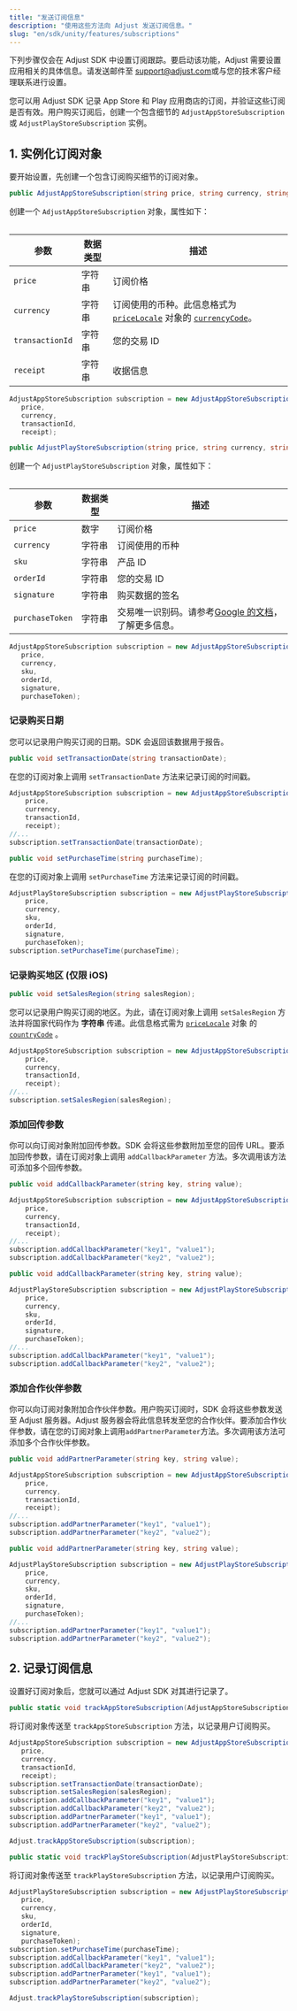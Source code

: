 ```yaml
---
title: "发送订阅信息"
description: "使用这些方法向 Adjust 发送订阅信息。"
slug: "en/sdk/unity/features/subscriptions"
---
```

<callout type="important"> 

下列步骤仅会在 Adjust SDK 中设置订阅跟踪。要启动该功能，Adjust 需要设置应用相关的具体信息。请发送邮件至 [support@adjust.com](mailto:support@adjust.com)或与您的技术客户经理联系进行设置。
</Callout> 

您可以用 Adjust SDK 记录 App Store 和 Play 应用商店的订阅，并验证这些订阅是否有效。用户购买订阅后，创建一个包含细节的 `AdjustAppStoreSubscription` 或 `AdjustPlayStoreSubscription` 实例。

1\. 实例化订阅对象
------------

要开始设置，先创建一个包含订阅购买细节的订阅对象。
<tabs> <tab title="应用商店" sync="appstore" icon="PlatformIos"> 

```cs
public AdjustAppStoreSubscription(string price, string currency, string transactionId, string receipt)
```

创建一个 `AdjustAppStoreSubscription` 对象，属性如下：
<table> 

|       参数        | 数据类型 |                                                                                                                           描述                                                                                                                           |
|-----------------|------|--------------------------------------------------------------------------------------------------------------------------------------------------------------------------------------------------------------------------------------------------------|
| `price`         | 字符串  | 订阅价格                                                                                                                                                                                                                                                   |
| `currency`      | 字符串  | 订阅使用的币种。此信息格式为 [`priceLocale`](https://developer.apple.com/documentation/foundation/nslocale/1642836-currencycode?language=objc) 对象的 [`currencyCode`](https://developer.apple.com/documentation/storekit/skproduct/1506145-pricelocale?language=objc)。 |
| `transactionId` | 字符串  | 您的交易 ID                                                                                                                                                                                                                                                |
| `receipt`       | 字符串  | 收据信息                                                                                                                                                                                                                                                   |

</Table> 

```cs
AdjustAppStoreSubscription subscription = new AdjustAppStoreSubscription(
   price,
   currency,
   transactionId,
   receipt);
```

</Tab> <tab title="Play 商店" sync="playstore" icon="PlatformGooglePlay"> 

```cs
public AdjustPlayStoreSubscription(string price, string currency, string sku, string orderId, string signature, string purchaseToken)
```

创建一个 `AdjustPlayStoreSubscription` 对象，属性如下：
<table> 

|       参数        | 数据类型 |                                                                 描述                                                                 |
|-----------------|------|------------------------------------------------------------------------------------------------------------------------------------|
| `price`         | 数字   | 订阅价格                                                                                                                               |
| `currency`      | 字符串  | 订阅使用的币种                                                                                                                            |
| `sku`           | 字符串  | 产品 ID                                                                                                                              |
| `orderId`       | 字符串  | 您的交易 ID                                                                                                                            |
| `signature`     | 字符串  | 购买数据的签名                                                                                                                            |
| `purchaseToken` | 字符串  | 交易唯一识别码。请参考[Google 的文档](https://developer.android.com/reference/com/android/billingclient/api/Purchase#getPurchaseToken())，了解更多信息。 |

</Table> 

```cs
AdjustAppStoreSubscription subscription = new AdjustAppStoreSubscription(
   price,
   currency,
   sku,
   orderId,
   signature,
   purchaseToken);
```

</Tab> </Tabs> 

### 记录购买日期

您可以记录用户购买订阅的日期。SDK 会返回该数据用于报告。
<tabs> <tab title="应用商店" sync="appstore" icon="PlatformIos"> 

```cs
public void setTransactionDate(string transactionDate);
```

在您的订阅对象上调用 `setTransactionDate` 方法来记录订阅的时间戳。

```cs
AdjustAppStoreSubscription subscription = new AdjustAppStoreSubscription(
    price,
    currency,
    transactionId,
    receipt);
//...
subscription.setTransactionDate(transactionDate);
```

</Tab> <tab title="Play 商店" sync="playstore" icon="PlatformGooglePlay"> 

```cs
public void setPurchaseTime(string purchaseTime);
```

在您的订阅对象上调用 `setPurchaseTime` 方法来记录订阅的时间戳。

```cs
AdjustPlayStoreSubscription subscription = new AdjustPlayStoreSubscription(
    price,
    currency,
    sku,
    orderId,
    signature,
    purchaseToken);
subscription.setPurchaseTime(purchaseTime);
```

</Tab> </Tabs> 

### 记录购买地区 \(仅限 iOS\)

```cs
public void setSalesRegion(string salesRegion);
```

您可以记录用户购买订阅的地区。为此，请在订阅对象上调用 `setSalesRegion` 方法并将国家代码作为 **字符串** 传递。此信息格式需为 [`priceLocale`](https://developer.apple.com/documentation/foundation/nslocale/1643060-countrycode?language=swift) 对象 的 [`countryCode`](https://developer.apple.com/documentation/storekit/skproduct/1506145-pricelocale?language=swift) 。

```cs
AdjustAppStoreSubscription subscription = new AdjustAppStoreSubscription(
    price,
    currency,
    transactionId,
    receipt);
//...
subscription.setSalesRegion(salesRegion);
```

### 添加回传参数

你可以向订阅对象附加回传参数。SDK 会将这些参数附加至您的回传 URL。要添加回传参数，请在订阅对象上调用 `addCallbackParameter` 方法。多次调用该方法可添加多个回传参数。
<tabs> <tab title="应用商店" sync="appstore" icon="PlatformIos"> 

```cs
public void addCallbackParameter(string key, string value);
```

```cs
AdjustAppStoreSubscription subscription = new AdjustAppStoreSubscription(
    price,
    currency,
    transactionId,
    receipt);
//...
subscription.addCallbackParameter("key1", "value1");
subscription.addCallbackParameter("key2", "value2");
```

</Tab> <tab title="Play 商店" sync="playstore" icon="PlatformGooglePlay"> 

```cs
public void addCallbackParameter(string key, string value);
```

```cs
AdjustPlayStoreSubscription subscription = new AdjustPlayStoreSubscription(
    price,
    currency,
    sku,
    orderId,
    signature,
    purchaseToken);
//...
subscription.addCallbackParameter("key1", "value1");
subscription.addCallbackParameter("key2", "value2");
```

</Tab> </Tabs> 

### 添加合作伙伴参数

你可以向订阅对象附加合作伙伴参数。用户购买订阅时，SDK 会将这些参数发送至 Adjust 服务器。Adjust 服务器会将此信息转发至您的合作伙伴。要添加合作伙伴参数，请在您的订阅对象上调用`addPartnerParameter`方法。多次调用该方法可添加多个合作伙伴参数。
<tabs> <tab title="应用商店" sync="appstore" icon="PlatformIos"> 

```cs
public void addPartnerParameter(string key, string value);
```

```cs
AdjustAppStoreSubscription subscription = new AdjustAppStoreSubscription(
    price,
    currency,
    transactionId,
    receipt);
//...
subscription.addPartnerParameter("key1", "value1");
subscription.addPartnerParameter("key2", "value2");
```

</Tab> <tab title="Play 商店" sync="playstore" icon="PlatformGooglePlay"> 

```cs
public void addPartnerParameter(string key, string value);
```

```cs
AdjustPlayStoreSubscription subscription = new AdjustPlayStoreSubscription(
    price,
    currency,
    sku,
    orderId,
    signature,
    purchaseToken);
//...
subscription.addPartnerParameter("key1", "value1");
subscription.addPartnerParameter("key2", "value2");
```

</Tab> </Tabs> 

2\. 记录订阅信息
-----------

设置好订阅对象后，您就可以通过 Adjust SDK 对其进行记录了。
<tabs> <tab title="应用商店" sync="appstore" icon="PlatformIos"> 

```cs
public static void trackAppStoreSubscription(AdjustAppStoreSubscription subscription);
```

将订阅对象传送至 `trackAppStoreSubscription` 方法，以记录用户订阅购买。

```cs
AdjustAppStoreSubscription subscription = new AdjustAppStoreSubscription(
   price,
   currency,
   transactionId,
   receipt);
subscription.setTransactionDate(transactionDate);
subscription.setSalesRegion(salesRegion);
subscription.addCallbackParameter("key1", "value1");
subscription.addCallbackParameter("key2", "value2");
subscription.addPartnerParameter("key1", "value1");
subscription.addPartnerParameter("key2", "value2");

Adjust.trackAppStoreSubscription(subscription);
```

</Tab> <tab title="Play 商店" sync="playstore" icon="PlatformGooglePlay"> 

```cs
public static void trackPlayStoreSubscription(AdjustPlayStoreSubscription subscription);
```

将订阅对象传送至 `trackPlayStoreSubscription` 方法，以记录用户订阅购买。

```cs
AdjustPlayStoreSubscription subscription = new AdjustPlayStoreSubscription(
   price,
   currency,
   sku,
   orderId,
   signature,
   purchaseToken);
subscription.setPurchaseTime(purchaseTime);
subscription.addCallbackParameter("key1", "value1");
subscription.addCallbackParameter("key2", "value2");
subscription.addPartnerParameter("key1", "value1");
subscription.addPartnerParameter("key2", "value2");

Adjust.trackPlayStoreSubscription(subscription);
```

</Tab> </Tabs>

